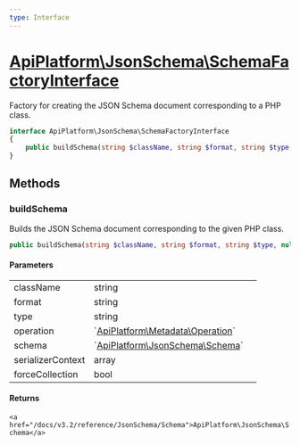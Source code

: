 ```yaml
---
type: Interface
---
```


# [ApiPlatform\JsonSchema\SchemaFactoryInterface](/docs/v3.2/reference/JsonSchema/SchemaFactoryInterface)

Factory for creating the JSON Schema document corresponding to a PHP class.


```php
interface ApiPlatform\JsonSchema\SchemaFactoryInterface
{
    public buildSchema(string $className, string $format, string $type, null|`<a href="/docs/v3.2/reference/Metadata/Operation">ApiPlatform\Metadata\Operation</a>` $operation, null|`<a href="/docs/v3.2/reference/JsonSchema/Schema">ApiPlatform\JsonSchema\Schema</a>` $schema, null|array $serializerContext, bool $forceCollection): `<a href="/docs/v3.2/reference/JsonSchema/Schema">ApiPlatform\JsonSchema\Schema</a>`
}
```
## Methods

### buildSchema

Builds the JSON Schema document corresponding to the given PHP class.

```php
public buildSchema(string $className, string $format, string $type, null|`<a href="/docs/v3.2/reference/Metadata/Operation">ApiPlatform\Metadata\Operation</a>` $operation, null|`<a href="/docs/v3.2/reference/JsonSchema/Schema">ApiPlatform\JsonSchema\Schema</a>` $schema, null|array $serializerContext, bool $forceCollection): `<a href="/docs/v3.2/reference/JsonSchema/Schema">ApiPlatform\JsonSchema\Schema</a>`
```

#### Parameters

<table><tbody>
<tr><td>className</td><td>string</td><td></td></tr><tr><td>format</td><td>string</td><td></td></tr><tr><td>type</td><td>string</td><td></td></tr><tr><td>operation</td><td>`<a href="/docs/v3.2/reference/Metadata/Operation">ApiPlatform\Metadata\Operation</a>`</td><td></td></tr><tr><td>schema</td><td>`<a href="/docs/v3.2/reference/JsonSchema/Schema">ApiPlatform\JsonSchema\Schema</a>`</td><td></td></tr><tr><td>serializerContext</td><td>array</td><td></td></tr><tr><td>forceCollection</td><td>bool</td><td></td></tr>
</tbody>
</table>

#### Returns

`<a href="/docs/v3.2/reference/JsonSchema/Schema">ApiPlatform\JsonSchema\Schema</a>`
